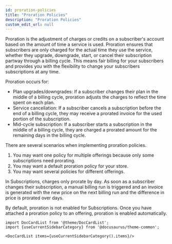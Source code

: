```yaml
---
id: proration-policies
title: "Proration Policies"
description: "Proration Policies"
custom_edit_url: null
---
```




Proration is the adjustment of charges or credits on a subscriber's account based on the amount of time a service is used. Proration ensures that subscribers are only charged for the actual time they use the service, whether they upgrade, downgrade, start, or cancel their subscription partway through a billing cycle. This means fair billing for your subscribers and provides you with the flexibility to change your subscribers subscriptions at any time.

Proration occurs for:

- Plan upgrades/downgrades:  If a subscriber changes their plan in the middle of a billing cycle, proration adjusts the charges to reflect the time spent on each plan.
- Service cancellation: If a subscriber cancels a subscription before the end of a billing cycle, they may receive a prorated invoice for the used portion of the subscription.
- Mid-cycle subscription: If a subscriber starts a subscription in the middle of a billing cycle, they are charged a prorated amount for the remaining days in the billing cycle.

There are several scenarios when implementing proration policies.

1. You may want one policy for multiple offerings because only some subscriptions need prorating.
2. You may want a default proration policy for your store.
3. You may want several policies for different offerings. 

In Subscriptions, charges only prorate by day. As soon as a subscriber changes their subscription, a manual billing run is triggered and an invoice is generated with the new price on the next billing run and the difference in price is prorated over days.  

By default, proration is not enabled for Subscriptions. Once you have attached a proration policy to an offering, proration is enabled automatically.




```mdx-code-block
import DocCardList from '@theme/DocCardList';
import {useCurrentSidebarCategory} from '@docusaurus/theme-common';

<DocCardList items={useCurrentSidebarCategory().items}/>
```
      